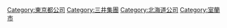 [[Category:東京都公司|Category:東京都公司]]
[[Category:三井集團|Category:三井集團]]
[[Category:北海道公司|Category:北海道公司]]
[[Category:室蘭市|Category:室蘭市]]